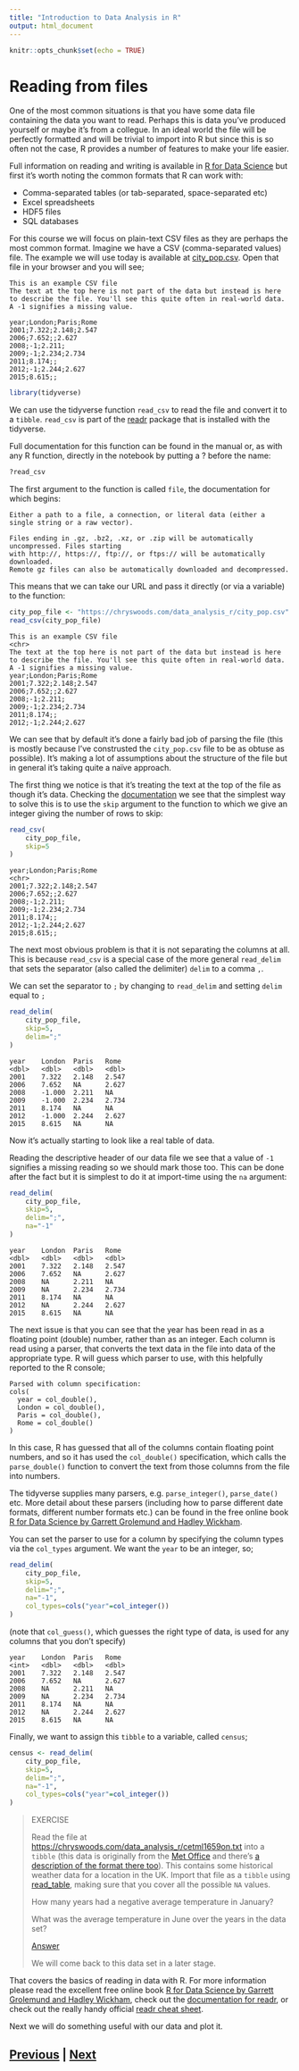```yaml
---
title: "Introduction to Data Analysis in R"
output: html_document
---
```


```r
knitr::opts_chunk$set(echo = TRUE)
```

# Reading from files

One of the most common situations is that you have some data file containing 
the data you want to read. Perhaps this is data you've produced yourself or 
maybe it's from a collegue. In an ideal world the file will be perfectly 
formatted and will be trivial to import into R but since this is so often 
not the case, R provides a number of features to make your life easier.

Full information on reading and writing is available in
[R for Data Science](https://r4ds.had.co.nz/data-import.html)
but first it's worth noting the common formats that R can work with:

* Comma-separated tables (or tab-separated, space-separated etc)
* Excel spreadsheets
* HDF5 files
* SQL databases

For this course we will focus on plain-text CSV files as they are 
perhaps the most common format. Imagine we have a CSV (comma-separated 
values) file. The example we will use today is available at
[city_pop.csv](city_pop.csv). Open that file in your browser and
you will see;

```
This is an example CSV file
The text at the top here is not part of the data but instead is here
to describe the file. You'll see this quite often in real-world data.
A -1 signifies a missing value.

year;London;Paris;Rome
2001;7.322;2.148;2.547
2006;7.652;;2.627
2008;-1;2.211;
2009;-1;2.234;2.734
2011;8.174;;
2012;-1;2.244;2.627
2015;8.615;;
```

```R
library(tidyverse)
```

We can use the tidyverse function `read_csv` to read the file and convert it to a `tibble`. 
`read_csv` is part of the [readr](https://readr.tidyverse.org) package that is installed
with the tidyverse.

Full documentation for this function can be found in the manual or, as with any 
R function, directly in the notebook by putting a ? before the name:

```R
?read_csv
```

The first argument to the function is called `file`, the documentation for which begins:

```
Either a path to a file, a connection, or literal data (either a single string or a raw vector).

Files ending in .gz, .bz2, .xz, or .zip will be automatically uncompressed. Files starting 
with http://, https://, ftp://, or ftps:// will be automatically downloaded. 
Remote gz files can also be automatically downloaded and decompressed.
```

This means that we can take our URL and pass it directly (or via a variable) to the function:

```R
city_pop_file <- "https://chryswoods.com/data_analysis_r/city_pop.csv"
read_csv(city_pop_file)
```

```
This is an example CSV file
<chr>
The text at the top here is not part of the data but instead is here	
to describe the file. You'll see this quite often in real-world data.	
A -1 signifies a missing value.	
year;London;Paris;Rome	
2001;7.322;2.148;2.547	
2006;7.652;;2.627	
2008;-1;2.211;	
2009;-1;2.234;2.734	
2011;8.174;;	
2012;-1;2.244;2.627
```

We can see that by default it's done a fairly bad job of parsing the file 
(this is mostly because I've construsted the `city_pop.csv` file to be as 
obtuse as possible). It's making a lot of assumptions about the structure 
of the file but in general it's taking quite a naïve approach.

The first thing we notice is that it's treating the text at the top of the 
file as though it's data. Checking the 
[documentation](https://readr.tidyverse.org/reference/read_delim.html)
we see that the simplest way to solve this is to use the `skip` argument 
to the function to which we give an integer giving the number of rows to skip:

```R
read_csv(
    city_pop_file,
    skip=5
)
```

```
year;London;Paris;Rome
<chr>
2001;7.322;2.148;2.547				
2006;7.652;;2.627				
2008;-1;2.211;				
2009;-1;2.234;2.734				
2011;8.174;;				
2012;-1;2.244;2.627				
2015;8.615;;
```

The next most obvious problem is that it is not separating the columns at all. 
This is because `read_csv` is a special case of the more general `read_delim`
that sets the separator (also called the delimiter) `delim` to a comma `,`.

We can set the separator to `;` by changing to `read_delim` and setting 
`delim` equal to `;`

```R
read_delim(
    city_pop_file,
    skip=5,
    delim=";"
)
```

```
year    London  Paris   Rome
<dbl>   <dbl>   <dbl>   <dbl>
2001    7.322   2.148   2.547	
2006    7.652   NA      2.627	
2008    -1.000  2.211   NA	
2009    -1.000  2.234   2.734	
2011    8.174   NA      NA	
2012    -1.000  2.244   2.627	
2015    8.615   NA      NA	
```

Now it's actually starting to look like a real table of data.

Reading the descriptive header of our data file we see that a value of `-1` 
signifies a missing reading so we should mark those too. This can be done 
after the fact but it is simplest to do it at import-time using the `na` argument:

```R
read_delim(    
    city_pop_file,
    skip=5,
    delim=";",
    na="-1"
)
```

```
year    London  Paris   Rome    
<dbl>   <dbl>   <dbl>   <dbl>
2001    7.322   2.148   2.547	
2006    7.652   NA      2.627	
2008    NA      2.211   NA	
2009    NA      2.234   2.734	
2011    8.174   NA      NA	
2012    NA      2.244   2.627	
2015    8.615   NA      NA	
```

The next issue is that you can see that the year has been read in as a
floating point (double) number, rather than as an integer. Each column
is read using a parser, that converts the text data in the file into
data of the appropriate type. R will guess which parser to use, with
this helpfully reported to the R console;

```
Parsed with column specification:
cols(
  year = col_double(),
  London = col_double(),
  Paris = col_double(),
  Rome = col_double()
)
```

In this case, R has guessed that all of the columns contain floating point
numbers, and so it has used the `col_double()` specification, which calls the `parse_double()` 
function to convert the text from those columns from the file into numbers.

The tidyverse supplies many parsers, e.g. `parse_integer()`, `parse_date()`
etc. More detail about these parsers (including how to parse different date
formats, different number formats etc.) can be found in the free online
book [R for Data Science by Garrett Grolemund and Hadley Wickham](https://r4ds.had.co.nz/data-import.html).

You can set the parser to use for a column by specifying the column 
types via the `col_types` argument. We want the `year` to be an integer,
so;

```R
read_delim(    
    city_pop_file,
    skip=5,
    delim=";",
    na="-1",
    col_types=cols("year"=col_integer())
)
```

(note that `col_guess()`, which guesses the right type of data, is used
for any columns that you don't specify)

```
year    London  Paris   Rome
<int>   <dbl>   <dbl>   <dbl>
2001    7.322   2.148   2.547
2006    7.652   NA      2.627
2008    NA      2.211   NA
2009    NA      2.234   2.734
2011    8.174   NA      NA
2012    NA      2.244   2.627
2015    8.615   NA      NA
```

Finally, we want to assign this `tibble` to a variable, called `census`;

```R
census <- read_delim(
    city_pop_file,
    skip=5,
    delim=";",
    na="-1",
    col_types=cols("year"=col_integer())
)
```

> EXERCISE
>
> Read the file at [https://chryswoods.com/data_analysis_r/cetml1659on.txt](https://chryswoods.com/data_analysis_r/cetml1659on.txt) 
> into a `tibble` (this data is originally from the
> [Met Office](https://www.metoffice.gov.uk/hadobs/hadcet/data/download.html) 
> and there's [a description of the format there too](https://www.metoffice.gov.uk/hadobs/hadcet/data/monthly_format.html)). 
> This contains some historical weather data for a location in the UK. 
> Import that file as a `tibble` using [read_table](https://readr.tidyverse.org/reference/read_table.html), making sure that you cover 
> all the possible `NA` values.
>
> How many years had a negative average temperature in January?
>
> What was the average temperature in June over the years in the data set? 
>
> [Answer](files_answer01.html)
>
> We will come back to this data set in a later stage.

That covers the basics of reading in data with R. For more information 
please read the excellent free online book
[R for Data Science by Garrett Grolemund and Hadley Wickham](https://r4ds.had.co.nz),
check out the [documentation for readr](https://readr.tidyverse.org),
or check out the really handy official [readr cheat sheet](https://github.com/rstudio/cheatsheets/blob/master/data-import.pdf).

Next we will do something useful with our data and plot it.

## [Previous](tibbles.html) | [Next](tidyverse.html)


